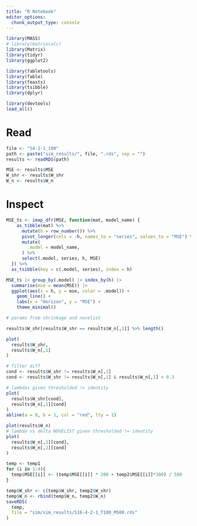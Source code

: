 ```yaml
---
title: "R Notebook"
editor_options: 
  chunk_output_type: console
---
```



```r
library(MASS)
# library(matrixcalc)
library(Matrix)
library(tidyr)
library(ggplot2)

library(fabletools)
library(fable)
library(feasts)
library(tsibble)
library(dplyr)

library(devtools)
load_all()
```


# Read

```r
file <- "S4-2-1_100"
path <- paste("sim_results/", file, ".rds", sep = "")
results <- readRDS(path)

MSE <- results$MSE
W_shr <- results$W_shr
W_n <- results$W_n
```

# Inspect

```r
MSE_ts <- imap_dfr(MSE, function(mat, model_name) {
    as_tibble(mat) %>%
      mutate(h = row_number()) %>%
      pivot_longer(cols = -h, names_to = "series", values_to = "MSE") %>%
      mutate(
        .model = model_name,
      ) %>%
      select(.model, series, h, MSE)
  }) %>%
  as_tsibble(key = c(.model, series), index = h)

MSE_ts |> group_by(.model) |> index_by(h) |>
  summarise(mse = mean(MSE)) |>
  ggplot(aes(x = h, y = mse, color = .model)) +
    geom_line() +
    labs(x = "Horizon", y = "MSE") +
    theme_minimal()

```

```r
# params from shrinkage and novelist

results$W_shr[results$W_shr == results$W_n[,1]] %>% length()

plot(
  results$W_shr,
  results$W_n[,1]
)

# filter diff
cond <- results$W_shr != results$W_n[,1]
cond <- results$W_shr != results$W_n[,1] & results$W_n[,1] < 0.3

# lambdas given thresholded != identity
plot(
  results$W_shr[cond],
  results$W_n[,1][cond]
)
abline(a = 0, b = 1, col = "red", lty = 1)

plot(results$W_n)
# lambda vs delta NOVELIST given thresholded != identity
plot(
  results$W_n[,1][cond],
  results$W_n[,2][cond]
)
```


```r
temp <- temp1
for (i in 1:4){
  temp$MSE[[i]] <- (temp$MSE[[i]] * 200 + temp2$MSE[[i]]*300) / 500
}

temp$W_shr <- c(temp$W_shr, temp2$W_shr)
temp$W_n <- rbind(temp$W_n, temp2$W_n)
saveRDS(
  temp, 
  file = "sim/sim_results/S16-4-2-1_T100_M500.rds"
)
```



